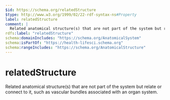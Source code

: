 ```yaml
---
$id: https://schema.org/relatedStructure
$type: http://www.w3.org/1999/02/22-rdf-syntax-ns#Property
label: relatedStructure
comment: |
  Related anatomical structure(s) that are not part of the system but relate or connect to it, such as vascular bundles associated with an organ system.
rdfs:label: "relatedStructure"
schema:domainIncludes: "https://schema.org/AnatomicalSystem"
schema:isPartOf: "https://health-lifesci.schema.org"
schema:rangeIncludes: "https://schema.org/AnatomicalStructure"
---
```


# relatedStructure

Related anatomical structure(s) that are not part of the system but relate or connect to it, such as vascular bundles associated with an organ system.

